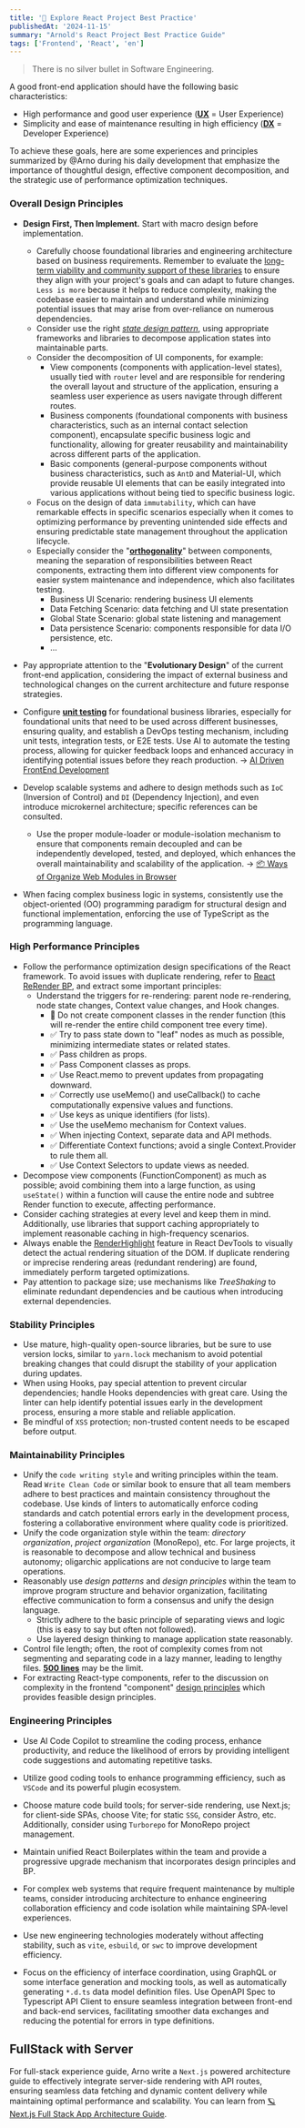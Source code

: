```yaml
---
title: '📝 Explore React Project Best Practice'
publishedAt: '2024-11-15'
summary: "Arnold's React Project Best Practice Guide"
tags: ['Frontend', 'React', 'en']
---
```


> There is no silver bullet in Software Engineering.

A good front-end application should have the following basic characteristics:

- High performance and good user experience (**<u>UX</u>** = User Experience)
- Simplicity and ease of maintenance resulting in high efficiency (**<u>DX</u>** = Developer Experience)

To achieve these goals, here are some experiences and principles summarized by @Arno during his daily development that emphasize the importance of thoughtful design, effective component decomposition, and the strategic use of performance optimization techniques.

### **Overall Design Principles**

- **Design First, Then Implement.** Start with macro design before implementation.

  - Carefully choose foundational libraries and engineering architecture based on business requirements. Remember to evaluate the <u>long-term viability and community support of these libraries</u> to ensure they align with your project's goals and can adapt to future changes. `Less is more` because it helps to reduce complexity, making the codebase easier to maintain and understand while minimizing potential issues that may arise from over-reliance on numerous dependencies.
  - Consider use the right *<u>state design pattern</u>*, using appropriate frameworks and libraries to decompose application states into maintainable parts.
  - Consider the decomposition of UI components, for example:
    - View components (components with application-level states), usually tied with `router` level and are responsible for rendering the overall layout and structure of the application, ensuring a seamless user experience as users navigate through different routes.
    - Business components (foundational components with business characteristics, such as an internal contact selection component), encapsulate specific business logic and functionality, allowing for greater reusability and maintainability across different parts of the application.
    - Basic components (general-purpose components without business characteristics, such as `AntD` and Material-UI, which provide reusable UI elements that can be easily integrated into various applications without being tied to specific business logic.
  - Focus on the design of data `immutability`, which can have remarkable effects in specific scenarios especially when it comes to optimizing performance by preventing unintended side effects and ensuring predictable state management throughout the application lifecycle.
  - Especially consider the "**<u>orthogonality</u>**" between components, meaning the separation of responsibilities between React components, extracting them into different view components for easier system maintenance and independence, which also facilitates testing.
    - Business UI Scenario: rendering business UI elements
    - Data Fetching Scenario: data fetching and UI state presentation
    - Global State Scenario: global state listening and management
    - Data persistence Scenario: components responsible for data I/O persistence, etc.
    - ...

- Pay appropriate attention to the "**Evolutionary Design**" of the current front-end application, considering the impact of external business and technological changes on the current architecture and future response strategies.

- Configure **<u>unit testing</u>** for foundational business libraries, especially for foundational units that need to be used across different businesses, ensuring quality, and establish a DevOps testing mechanism, including unit tests, integration tests, or E2E tests. Use AI to automate the testing process, allowing for quicker feedback loops and enhanced accuracy in identifying potential issues before they reach production. → [AI Driven FrontEnd Development](https://arno.surfacew.com/posts/en/ai-driven-front-end)

- Develop scalable systems and adhere to design methods such as `IoC` (Inversion of Control) and `DI` (Dependency Injection), and even introduce microkernel architecture; specific references can be consulted.

  - Use the proper module-loader or module-isolation mechanism to ensure that components remain decoupled and can be independently developed, tested, and deployed, which enhances the overall maintainability and scalability of the application. → [📦 Ways of Organize Web Modules in Browser](https://arno.surfacew.com/posts/en/browser-module-tech)

- When facing complex business logic in systems, consistently use the object-oriented (OO) programming paradigm for structural design and functional implementation, enforcing the use of TypeScript as the programming language.

### **High Performance Principles**

- Follow the performance optimization design specifications of the React framework. To avoid issues with duplicate rendering, refer to [React ReRender BP](https://www.developerway.com/posts/react-re-renders-guide), and extract some important principles:
  - Understand the triggers for re-rendering: parent node re-rendering, node state changes, Context value changes, and Hook changes.
    - 🚫 Do not create component classes in the render function (this will re-render the entire child component tree every time).
    - ✅ Try to pass state down to "leaf" nodes as much as possible, minimizing intermediate states or related states.
    - ✅ Pass children as props.
    - ✅ Pass Component classes as props.
    - ✅ Use React.memo to prevent updates from propagating downward.
    - ✅ Correctly use useMemo() and useCallback() to cache computationally expensive values and functions.
    - ✅ Use keys as unique identifiers (for lists).
    - ✅ Use the useMemo mechanism for Context values.
    - ✅ When injecting Context, separate data and API methods.
    - ✅ Differentiate Context functions; avoid a single Context.Provider to rule them all.
    - ✅ Use Context Selectors to update views as needed.
- Decompose view components (FunctionComponent) as much as possible; avoid combining them into a large function, as using `useState()` within a function will cause the entire node and subtree Render function to execute, affecting performance.
- Consider caching strategies at every level and keep them in mind. Additionally, use libraries that support caching appropriately to implement reasonable caching in high-frequency scenarios.
- Always enable the [<u>RenderHighlight</u>](https://arno.surfacew.com/posts/en/browser-module-tech) feature in React DevTools to visually detect the actual rendering situation of the DOM. If duplicate rendering or imprecise rendering areas (redundant rendering) are found, immediately perform targeted optimizations.
- Pay attention to package size; use mechanisms like *TreeShaking* to eliminate redundant dependencies and be cautious when introducing external dependencies.

### **Stability Principles**

- Use mature, high-quality open-source libraries, but be sure to use version locks, similar to `yarn.lock` mechanism to avoid potential breaking changes that could disrupt the stability of your application during updates.
- When using Hooks, pay special attention to prevent circular dependencies; handle Hooks dependencies with great care. Using the linter can help identify potential issues early in the development process, ensuring a more stable and reliable application.
- Be mindful of `XSS` protection; non-trusted content needs to be escaped before output.

### **Maintainability Principles**

- Unify the `code writing style` and writing principles within the team. Read `Write Clean Code` or similar book to ensure that all team members adhere to best practices and maintain consistency throughout the codebase. Use kinds of linters to automatically enforce coding standards and catch potential errors early in the development process, fostering a collaborative environment where quality code is prioritized.
- Unify the code organization style within the team: *directory organization*, *project organization* (MonoRepo), etc. For large projects, it is reasonable to decompose and allow technical and business autonomy; oligarchic applications are not conducive to large team operations.
- Reasonably use *design patterns* and *design principles* within the team to improve program structure and behavior organization, facilitating effective communication to form a consensus and unify the design language.
  - Strictly adhere to the basic principle of separating views and logic (this is easy to say but often not followed).
  - Use layered design thinking to manage application state reasonably.
- Control file length; often, the root of complexity comes from not segmenting and separating code in a lazy manner, leading to lengthy files. **<u>500 lines</u>** may be the limit.
- For extracting React-type components, refer to the discussion on complexity in the frontend "component" [design principles](https://frontendmastery.com/posts/building-future-facing-frontend-architectures) which provides feasible design principles.

### **Engineering Principles**

- Use AI Code Copilot to streamline the coding process, enhance productivity, and reduce the likelihood of errors by providing intelligent code suggestions and automating repetitive tasks.

- Utilize good coding tools to enhance programming efficiency, such as `VSCode` and its powerful plugin ecosystem.
- Choose mature code build tools; for server-side rendering, use Next.js; for client-side SPAs, choose Vite; for static `SSG`, consider Astro, etc. Additionally, consider using `Turborepo` for MonoRepo project management.
- Maintain unified React Boilerplates within the team and provide a progressive upgrade mechanism that incorporates design principles and BP.
- For complex web systems that require frequent maintenance by multiple teams, consider introducing architecture to enhance engineering collaboration efficiency and code isolation while maintaining SPA-level experiences.
- Use new engineering technologies moderately without affecting stability, such as `vite`, `esbuild`, or `swc` to improve development efficiency.
- Focus on the efficiency of interface coordination, using GraphQL or some interface generation and mocking tools, as well as automatically generating `*.d.ts` data model definition files. Use OpenAPI Spec to Typescript API Client to ensure seamless integration between front-end and back-end services, facilitating smoother data exchanges and reducing the potential for errors in type definitions.

## FullStack with Server

For full-stack experience guide, Arno write a `Next.js` powered architecture guide to effectively integrate server-side rendering with API routes, ensuring seamless data fetching and dynamic content delivery while maintaining optimal performance and scalability. You can learn from [🪐 Next.js Full Stack App Architecture Guide](https://arno.surfacew.com/posts/en/nextjs-architecture).
